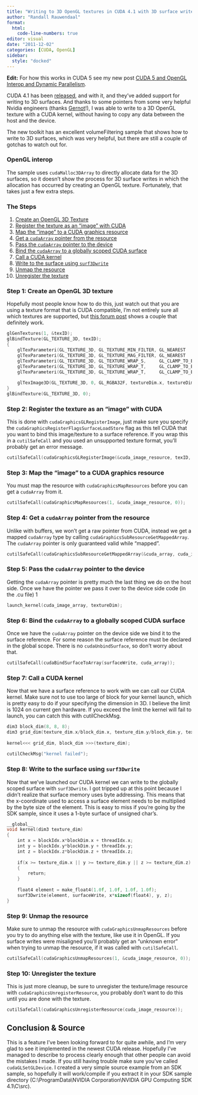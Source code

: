 ```yaml
---
title: "Writing to 3D OpenGL textures in CUDA 4.1 with 3D surface writes"
author: "Randall Rauwendaal"
format: 
  html:
    code-line-numbers: true
editor: visual
date: "2011-12-02"
categories: [CUDA, OpenGL]
sidebar:
  style: "docked"
---
```


**Edit:** For how this works in CUDA 5 see my new post [CUDA 5 and OpenGL Interop and Dynamic Parallelism](../2013_04_03%20-%20CUDA%205%20and%20OpenGL%20Interop%20and%20Dynamic%20Parallelism/index.qmd).

CUDA 4.1 has been [released](http://developer.nvidia.com/cuda-toolkit-41), and with it, and they've added support for writing to 3D surfaces. And thanks to some pointers from some very helpful Nvidia engineers (thanks [Gernot](http://www.mpi-inf.mpg.de/~gziegler/)!), I was able to write to a 3D OpenGL texture with a CUDA kernel, without having to copy any data between the host and the device.

The new toolkit has an excellent volumeFiltering sample that shows how to write to 3D surfaces, which was very helpful, but there are still a couple of gotchas to watch out for.

### OpenGL interop

The sample uses `cudaMalloc3DArray` to directly allocate data for the 3D surfaces, so it doesn't show the process for 3D surface writes in which the allocation has occurred by creating an OpenGL texture. Fortunately, that takes just a few extra steps.

### The Steps

1.  [Create an OpenGL 3D Texture](#step1)
2.  [Register the texture as an "image" with CUDA](#step-2)
3.  [Map the "image" to a CUDA graphics resource](#step-3)
4.  [Get a `cudaArray` pointer from the resource](#step-4)
5.  [Pass the `cudaArray` pointer to the device](#step-5)
6.  [Bind the `cudaArray` to a globally scoped CUDA surface](#step6)
7.  [Call a CUDA kernel](#step7)
8.  [Write to the surface using `surf3Dwrite`](#step8)
9.  [Unmap the resource](#step9)
10. [Unregister the texture](#step10)

### Step 1: Create an OpenGL 3D texture {#step-1}

Hopefully most people know how to do this, just watch out that you are using a texture format that is CUDA compatible, I'm not entirely sure all which textures are supported, but [this forum post](http://forums.nvidia.com/index.php?showtopic=164987) shows a couple that definitely work.

``` cpp
glGenTextures(1, &texID);
glBindTexture(GL_TEXTURE_3D, texID);
{
    glTexParameteri(GL_TEXTURE_3D, GL_TEXTURE_MIN_FILTER, GL_NEAREST        );
    glTexParameteri(GL_TEXTURE_3D, GL_TEXTURE_MAG_FILTER, GL_NEAREST        );
    glTexParameteri(GL_TEXTURE_3D, GL_TEXTURE_WRAP_S,     GL_CLAMP_TO_BORDER);
    glTexParameteri(GL_TEXTURE_3D, GL_TEXTURE_WRAP_T,     GL_CLAMP_TO_BORDER);
    glTexParameteri(GL_TEXTURE_3D, GL_TEXTURE_WRAP_T,     GL_CLAMP_TO_BORDER);
 
    glTexImage3D(GL_TEXTURE_3D, 0, GL_RGBA32F, textureDim.x, textureDim.y, textureDim.z, 0, GL_RGBA, GL_FLOAT, NULL);
}
glBindTexture(GL_TEXTURE_3D, 0);
```

### Step 2: Register the texture as an "image" with CUDA {#step-2}

This is done with ```cudaGraphicsGLRegisterImage```, just make sure you specify the ```cudaGraphicsRegisterFlagsSurfaceLoadStore``` flag as this tell CUDA that you want to bind this image/texture to a surface reference. If you wrap this in a ```cutilSafeCall``` and you used an unsupported texture format, you'll probably get an error message.

``` cpp
cutilSafeCall(cudaGraphicsGLRegisterImage(&cuda_image_resource, texID, GL_TEXTURE_3D, cudaGraphicsRegisterFlagsSurfaceLoadStore));
```

### Step 3: Map the "image" to a CUDA graphics resource {#step-3}

You must map the resource with ```cudaGraphicsMapResources``` before you can get a ```cudaArray``` from it.

``` cpp
cutilSafeCall(cudaGraphicsMapResources(1, &cuda_image_resource, 0)); 
```

### Step 4: Get a ```cudaArray``` pointer from the resource {#step-4}

Unlike with buffers, we won't get a raw pointer from CUDA, instead we get a mapped ```cudaArray``` type by calling ```cudaGraphicsSubResourceGetMappedArray```. The ```cudaArray``` pointer is only guaranteed valid while "mapped".

``` cpp
cutilSafeCall(cudaGraphicsSubResourceGetMappedArray(&cuda_array, cuda_image_resource, 0, 0));
```

### Step 5: Pass the ```cudaArray``` pointer to the device {#step-5}

Getting the ```cudaArray``` pointer is pretty much the last thing we do on the host side. Once we have the pointer we pass it over to the device side code (in the .cu file) 1

``` cpp
launch_kernel(cuda_image_array, textureDim); 
```

### Step 6: Bind the ```cudaArray``` to a globally scoped CUDA surface {#step-6}

Once we have the ```cudaArray``` pointer on the device side we bind it to the surface reference. For some reason the surface reference must be declared in the global scope. There is no ```cudaUnbindSurface```, so don't worry about that.

``` cpp
cutilSafeCall(cudaBindSurfaceToArray(surfaceWrite, cuda_array));
```

### Step 7: Call a CUDA kernel {#step-7}

Now that we have a surface reference to work with we can call our CUDA kernel. Make sure not to use too large of block for your kernel launch, which is pretty easy to do if your specifying the dimension in 3D. I believe the limit is 1024 on current gen hardware. If you exceed the limit the kernel will fail to launch, you can catch this with cutilCheckMsg.

``` cpp
dim3 block_dim(8, 8, 8);
dim3 grid_dim(texture_dim.x/block_dim.x, texture_dim.y/block_dim.y, texture_dim.z/block_dim.z);
 
kernel<<< grid_dim, block_dim >>>(texture_dim);
 
cutilCheckMsg("kernel failed");
```

### Step 8: Write to the surface using ```surf3Dwrite``` {#step-8}

Now that we've launched our CUDA kernel we can write to the globally scoped surface with ```surf3Dwrite```. I got tripped up at this point because I didn't realize that surface memory uses byte addressing. This means that the x-coordinate used to access a surface element needs to be multiplied by the byte size of the element. This is easy to miss if you're going by the SDK sample, since it uses a 1-byte surface of unsigned char's.

``` cpp
__global__
void kernel(dim3 texture_dim)
{
    int x = blockIdx.x*blockDim.x + threadIdx.x;
    int y = blockIdx.y*blockDim.y + threadIdx.y;
    int z = blockIdx.z*blockDim.z + threadIdx.z;
 
    if(x >= texture_dim.x || y >= texture_dim.y || z >= texture_dim.z)
    {
        return;
    }
 
    float4 element = make_float4(1.0f, 1.0f, 1.0f, 1.0f);
    surf3Dwrite(element, surfaceWrite, x*sizeof(float4), y, z);
}
```

### Step 9: Unmap the resource {#step-9}

Make sure to unmap the resource with ```cudaGraphicsUnmapResources``` before you try to do anything else with the texture, like use it in OpenGL. If you surface writes were misaligned you'll probably get an "unknown error" when trying to unmap the resource, if it was called with ```cutilSafeCall```.

``` cpp
cutilSafeCall(cudaGraphicsUnmapResources(1, &cuda_image_resource, 0));
```

### Step 10: Unregister the texture {#step-10}

This is just more cleanup, be sure to unregister the texture/image resource with ```cudaGraphicsUnregisterResource```, you probably don't want to do this until you are done with the texture.

``` cpp
cutilSafeCall(cudaGraphicsUnregisterResource(cuda_image_resource));
```

## Conclusion & Source

This is a feature I've been looking forward to for quite awhile, and I'm very glad to see it implemented in the newest CUDA release. Hopefully I've managed to describe to process clearly enough that other people can avoid the mistakes I made. If you still having trouble make sure you've called ```cudaGLSetGLDevice```. I created a very simple source example from an SDK sample, so hopefully it will work/compile if you extract it in your SDK sample directory (C:\\ProgramData\\NVIDIA Corporation\\NVIDIA GPU Computing SDK 4.1\\C\\src).
